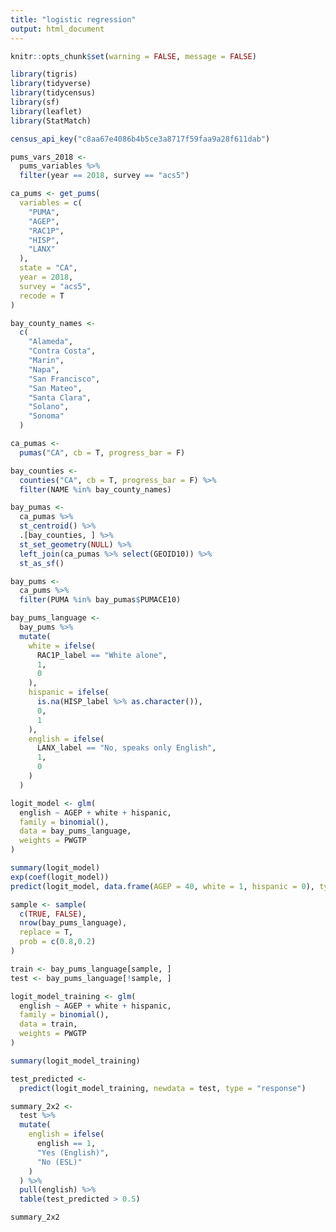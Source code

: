 ```yaml
---
title: "logistic regression"
output: html_document
---
```

```r
knitr::opts_chunk$set(warning = FALSE, message = FALSE)
```
```r
library(tigris)
library(tidyverse)
library(tidycensus)
library(sf)
library(leaflet)
library(StatMatch)

census_api_key("c8aa67e4086b4b5ce3a8717f59faa9a28f611dab")
```
```r
pums_vars_2018 <- 
  pums_variables %>%
  filter(year == 2018, survey == "acs5")

ca_pums <- get_pums(
  variables = c(
    "PUMA",
    "AGEP",
    "RAC1P",
    "HISP",
    "LANX"
  ),
  state = "CA",
  year = 2018,
  survey = "acs5",
  recode = T
)

bay_county_names <-
  c(
    "Alameda",
    "Contra Costa",
    "Marin",
    "Napa",
    "San Francisco",
    "San Mateo",
    "Santa Clara",
    "Solano",
    "Sonoma"
  )

ca_pumas <-
  pumas("CA", cb = T, progress_bar = F)

bay_counties <-
  counties("CA", cb = T, progress_bar = F) %>%
  filter(NAME %in% bay_county_names)

bay_pumas <-
  ca_pumas %>% 
  st_centroid() %>% 
  .[bay_counties, ] %>% 
  st_set_geometry(NULL) %>% 
  left_join(ca_pumas %>% select(GEOID10)) %>% 
  st_as_sf()

bay_pums <-
  ca_pums %>% 
  filter(PUMA %in% bay_pumas$PUMACE10)
```
```r
bay_pums_language <-
  bay_pums %>% 
  mutate(
    white = ifelse(
      RAC1P_label == "White alone",
      1,
      0
    ),
    hispanic = ifelse(
      is.na(HISP_label %>% as.character()),
      0,
      1
    ),
    english = ifelse(
      LANX_label == "No, speaks only English",
      1,
      0
    )
  )
```
```r
logit_model <- glm(
  english ~ AGEP + white + hispanic,
  family = binomial(),
  data = bay_pums_language,
  weights = PWGTP
)

summary(logit_model)
exp(coef(logit_model))
predict(logit_model, data.frame(AGEP = 40, white = 1, hispanic = 0), type = "response")
```

```r
sample <- sample(
  c(TRUE, FALSE), 
  nrow(bay_pums_language), 
  replace = T, 
  prob = c(0.8,0.2)
)

train <- bay_pums_language[sample, ]
test <- bay_pums_language[!sample, ]

logit_model_training <- glm(
  english ~ AGEP + white + hispanic,
  family = binomial(),
  data = train,
  weights = PWGTP
)

summary(logit_model_training)
```
```r
test_predicted <-
  predict(logit_model_training, newdata = test, type = "response")

summary_2x2 <-
  test %>% 
  mutate(
    english = ifelse(
      english == 1, 
      "Yes (English)", 
      "No (ESL)"
    )
  ) %>% 
  pull(english) %>% 
  table(test_predicted > 0.5)

summary_2x2
```


